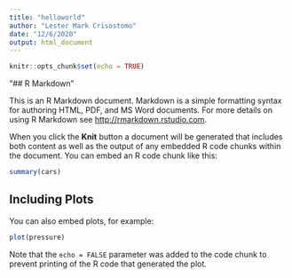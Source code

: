 ```yaml
---
title: "helloworld"
author: "Lester Mark Crisostomo"
date: "12/6/2020"
output: html_document
---
```


```r
knitr::opts_chunk$set(echo = TRUE)
```

"## R Markdown"

This is an R Markdown document. Markdown is a simple formatting syntax for authoring HTML, PDF, and MS Word documents. For more details on using R Markdown see <http://rmarkdown.rstudio.com>.

When you click the **Knit** button a document will be generated that includes both content as well as the output of any embedded R code chunks within the document. You can embed an R code chunk like this:

```r
summary(cars)
```

## Including Plots

You can also embed plots, for example:

```r
plot(pressure)
```

Note that the `echo = FALSE` parameter was added to the code chunk to prevent printing of the R code that generated the plot.
